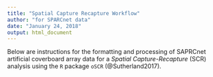 ```yaml
---
title: "Spatial Capture Recapture Workflow"
author: "for SPARCnet data"
date: "January 24, 2018"
output: html_document
---
```


Below are instructions for the formatting and processing of SAPRCnet artificial coverboard array data for a *Spatial Capture-Recapture* (SCR) analysis using the `R` package `oSCR` (@Sutherland2017).